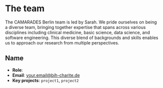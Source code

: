 # The team

The CAMARADES Berlin team is led by Sarah. We pride ourselves on being a diverse team, bringing together expertise that spans across various disciplines including clinical medicine, basic science, data science, and software engineering. This diverse blend of backgrounds and skills enables us to approach our research from multiple perspectives.

## Name
-   **Role**: 
-   **Email**: [your.email\@bih-charite.de](mailto:your.email@bih-charite.de)
-   **Key projects**: `project1`, `project2`
